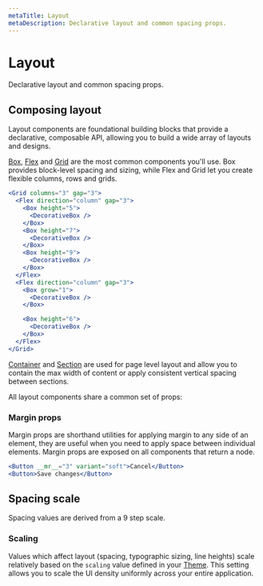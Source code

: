 ```yaml
---
metaTitle: Layout
metaDescription: Declarative layout and common spacing props.
---
```


# Layout

<Description>Declarative layout and common spacing props.</Description>

## Composing layout

Layout components are foundational building blocks that provide a declarative, composable API, allowing you to build a wide array of layouts and designs.

[Box](/themes/docs/components/box), [Flex](/themes/docs/components/flex) and [Grid](/themes/docs/components/grid) are the most common components you'll use. Box provides block-level spacing and sizing, while Flex and Grid let you create flexible columns, rows and grids.

```jsx live=true
<Grid columns="3" gap="3">
  <Flex direction="column" gap="3">
    <Box height="5">
      <DecorativeBox />
    </Box>
    <Box height="7">
      <DecorativeBox />
    </Box>
    <Box height="9">
      <DecorativeBox />
    </Box>
  </Flex>
  <Flex direction="column" gap="3">
    <Box grow="1">
      <DecorativeBox />
    </Box>

    <Box height="6">
      <DecorativeBox />
    </Box>
  </Flex>
</Grid>
```

[Container](/themes/docs/components/container) and [Section](/themes/docs/components/section) are used for page level layout and allow you to contain the max width of content or apply consistent vertical spacing between sections.

All layout components share a common set of props:

<ThemesPropsTable name="layout" />

### Margin props

Margin props are shorthand utilities for applying margin to any side of an element, they are useful when you need to apply space between individual elements. Margin props are exposed on all components that return a node.

```jsx live=true line=1
<Button __mr__="3" variant="soft">Cancel</Button>
<Button>Save changes</Button>
```

<ThemesPropsTable name="margin" />

## Spacing scale

Spacing values are derived from a 9 step scale.

<Box my="7">
  <ThemesSpacingScale />
</Box>

<ThemesSpacingTable />

### Scaling

Values which affect layout (spacing, typographic sizing, line heights) scale relatively based on the `scaling` value defined in your [Theme](/themes/docs/components/theme). This setting allows you to scale the UI density uniformly across your entire application.

<Box my="5">
  <ThemesScalingExample />
</Box>
